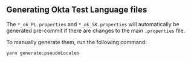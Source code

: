 
<Meta />

## Generating Okta Test Language files

The `*_ok_PL.properties` and `*_ok_SK.properties` will automatically be generated pre-commit if there are changes to the
main `.properties` file.

To manually generate them, run the following command:

```bash
yarn generate:pseudoLocales
```
